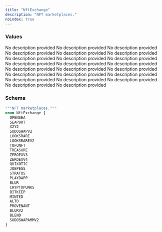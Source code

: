 ```yaml
---
title: "NftExchange"
description: "NFT marketplaces."
noindex: true
---
```


### Values

<ResponseField name="OPENSEA" type="enum">
  No description provided
</ResponseField>

<ResponseField name="SEAPORT" type="enum">
  No description provided
</ResponseField>

<ResponseField name="X2Y2" type="enum">
  No description provided
</ResponseField>

<ResponseField name="SUDOSWAPV2" type="enum">
  No description provided
</ResponseField>

<ResponseField name="LOOKSRARE" type="enum">
  No description provided
</ResponseField>

<ResponseField name="LOOKSRAREV2" type="enum">
  No description provided
</ResponseField>

<ResponseField name="TOFUNFT" type="enum">
  No description provided
</ResponseField>

<ResponseField name="TREASURE" type="enum">
  No description provided
</ResponseField>

<ResponseField name="ZEROEXV3" type="enum">
  No description provided
</ResponseField>

<ResponseField name="ZEROEXV4" type="enum">
  No description provided
</ResponseField>

<ResponseField name="QUIXOTIC" type="enum">
  No description provided
</ResponseField>

<ResponseField name="JOEPEGS" type="enum">
  No description provided
</ResponseField>

<ResponseField name="STRATOS" type="enum">
  No description provided
</ResponseField>

<ResponseField name="PLAYDAPP" type="enum">
  No description provided
</ResponseField>

<ResponseField name="BLUR" type="enum">
  No description provided
</ResponseField>

<ResponseField name="CRYPTOPUNKS" type="enum">
  No description provided
</ResponseField>

<ResponseField name="BITKEEP" type="enum">
  No description provided
</ResponseField>

<ResponseField name="MINTED" type="enum">
  No description provided
</ResponseField>

<ResponseField name="ALTO" type="enum">
  No description provided
</ResponseField>

<ResponseField name="PROVENANT" type="enum">
  No description provided
</ResponseField>

<ResponseField name="BLURV2" type="enum">
  No description provided
</ResponseField>

<ResponseField name="BLEND" type="enum">
  No description provided
</ResponseField>

<ResponseField name="SUDOSWAPAMMV2" type="enum">
  No description provided
</ResponseField>

### Schema


```graphql 
"""NFT marketplaces."""
enum NftExchange {
  OPENSEA
  SEAPORT
  X2Y2
  SUDOSWAPV2
  LOOKSRARE
  LOOKSRAREV2
  TOFUNFT
  TREASURE
  ZEROEXV3
  ZEROEXV4
  QUIXOTIC
  JOEPEGS
  STRATOS
  PLAYDAPP
  BLUR
  CRYPTOPUNKS
  BITKEEP
  MINTED
  ALTO
  PROVENANT
  BLURV2
  BLEND
  SUDOSWAPAMMV2
}
```
